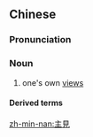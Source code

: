 {{also|主见}}
==Chinese==
{{zh-forms|s=主见}}

===Pronunciation===
{{zh-pron
|m=zhǔjiàn
|c=zyu2 gin3
|mn=qz,tw,xm,zz:chú-kiàn
|cat=n
}}

===Noun===
{{zh-noun}}

# one's own [[views]]

====Derived terms====
{{zh-der|有主見}}

[[zh-min-nan:主見]]